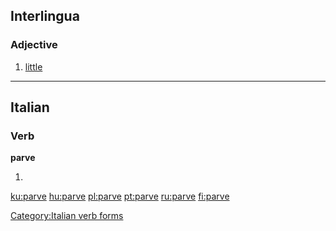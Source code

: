 ==Interlingua==
===Adjective===
{{infl|ia|adjective}}
# [[little]]

----

==Italian==

===Verb===
'''parve'''

# {{form of|[[third-person|Third-person]] [[singular]] [[past historic]]|[[parere#Italian|parere]]|lang=Italian}}

[[Category:Italian verb forms]]

[[ku:parve]]
[[hu:parve]]
[[pl:parve]]
[[pt:parve]]
[[ru:parve]]
[[fi:parve]]